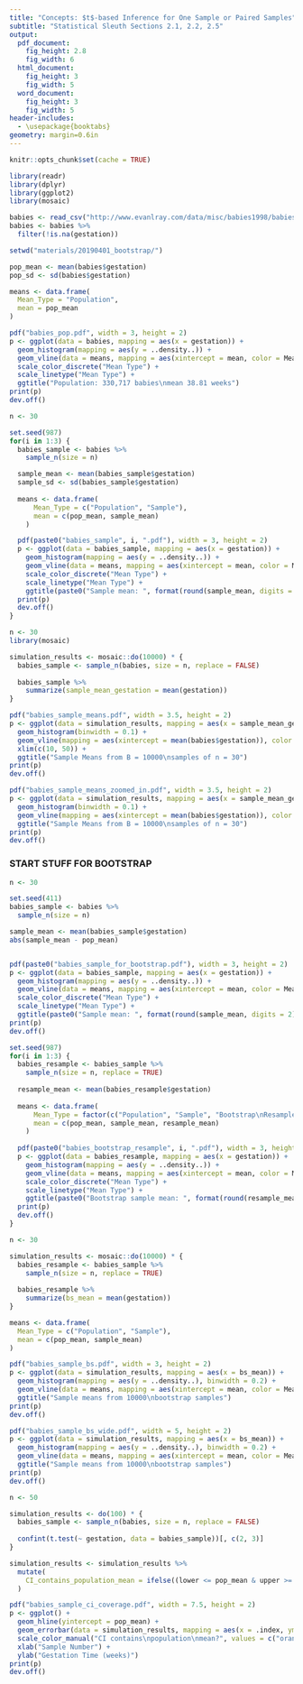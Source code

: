```yaml
---
title: "Concepts: $t$-based Inference for One Sample or Paired Samples"
subtitle: "Statistical Sleuth Sections 2.1, 2.2, 2.5"
output:
  pdf_document:
    fig_height: 2.8
    fig_width: 6
  html_document:
    fig_height: 3
    fig_width: 5
  word_document:
    fig_height: 3
    fig_width: 5
header-includes:
  - \usepackage{booktabs}
geometry: margin=0.6in
---
```


```r
knitr::opts_chunk$set(cache = TRUE)
```

```r
library(readr)
library(dplyr)
library(ggplot2)
library(mosaic)

babies <- read_csv("http://www.evanlray.com/data/misc/babies1998/babies_dec_1998.csv")
babies <- babies %>%
  filter(!is.na(gestation))

setwd("materials/20190401_bootstrap/")
```

```r
pop_mean <- mean(babies$gestation)
pop_sd <- sd(babies$gestation)

means <- data.frame(
  Mean_Type = "Population",
  mean = pop_mean
)

pdf("babies_pop.pdf", width = 3, height = 2)
p <- ggplot(data = babies, mapping = aes(x = gestation)) + 
  geom_histogram(mapping = aes(y = ..density..)) +
  geom_vline(data = means, mapping = aes(xintercept = mean, color = Mean_Type, linetype = Mean_Type), size = 2) +
  scale_color_discrete("Mean Type") +
  scale_linetype("Mean Type") +
  ggtitle("Population: 330,717 babies\nmean 38.81 weeks")
print(p)
dev.off()
```

```r
n <- 30

set.seed(987)
for(i in 1:3) {
  babies_sample <- babies %>%
    sample_n(size = n)

  sample_mean <- mean(babies_sample$gestation)
  sample_sd <- sd(babies_sample$gestation)
  
  means <- data.frame(
      Mean_Type = c("Population", "Sample"),
      mean = c(pop_mean, sample_mean)
    )

  pdf(paste0("babies_sample", i, ".pdf"), width = 3, height = 2)
  p <- ggplot(data = babies_sample, mapping = aes(x = gestation)) + 
    geom_histogram(mapping = aes(y = ..density..)) +
    geom_vline(data = means, mapping = aes(xintercept = mean, color = Mean_Type, linetype = Mean_Type), size = 2) +
    scale_color_discrete("Mean Type") +
    scale_linetype("Mean Type") +
    ggtitle(paste0("Sample mean: ", format(round(sample_mean, digits = 2), nsmall = 2), " weeks"))
  print(p)
  dev.off()
}
```

```r
n <- 30
library(mosaic)

simulation_results <- mosaic::do(10000) * {
  babies_sample <- sample_n(babies, size = n, replace = FALSE)
  
  babies_sample %>%
    summarize(sample_mean_gestation = mean(gestation))
}

pdf("babies_sample_means.pdf", width = 3.5, height = 2)
p <- ggplot(data = simulation_results, mapping = aes(x = sample_mean_gestation)) +
  geom_histogram(binwidth = 0.1) +
  geom_vline(mapping = aes(xintercept = mean(babies$gestation)), color = "red") +
  xlim(c(10, 50)) +
  ggtitle("Sample Means from B = 10000\nsamples of n = 30")
print(p)
dev.off()

pdf("babies_sample_means_zoomed_in.pdf", width = 3.5, height = 2)
p <- ggplot(data = simulation_results, mapping = aes(x = sample_mean_gestation)) +
  geom_histogram(binwidth = 0.1) +
  geom_vline(mapping = aes(xintercept = mean(babies$gestation)), color = "red") +
  ggtitle("Sample Means from B = 10000\nsamples of n = 30")
print(p)
dev.off()
```


### START STUFF FOR BOOTSTRAP

```r
n <- 30

set.seed(411)
babies_sample <- babies %>%
  sample_n(size = n)

sample_mean <- mean(babies_sample$gestation)
abs(sample_mean - pop_mean)


pdf(paste0("babies_sample_for_bootstrap.pdf"), width = 3, height = 2)
p <- ggplot(data = babies_sample, mapping = aes(x = gestation)) + 
  geom_histogram(mapping = aes(y = ..density..)) +
  geom_vline(data = means, mapping = aes(xintercept = mean, color = Mean_Type, linetype = Mean_Type), size = 2) +
  scale_color_discrete("Mean Type") +
  scale_linetype("Mean Type") +
  ggtitle(paste0("Sample mean: ", format(round(sample_mean, digits = 2), nsmall = 2), " weeks"))
print(p)
dev.off()
```

```r
set.seed(987)
for(i in 1:3) {
  babies_resample <- babies_sample %>%
    sample_n(size = n, replace = TRUE)
  
  resample_mean <- mean(babies_resample$gestation)
  
  means <- data.frame(
      Mean_Type = factor(c("Population", "Sample", "Bootstrap\nResample"), levels = c("Population", "Sample", "Bootstrap\nResample")),
      mean = c(pop_mean, sample_mean, resample_mean)
    )
  
  pdf(paste0("babies_bootstrap_resample", i, ".pdf"), width = 3, height = 2)
  p <- ggplot(data = babies_resample, mapping = aes(x = gestation)) + 
    geom_histogram(mapping = aes(y = ..density..)) +
    geom_vline(data = means, mapping = aes(xintercept = mean, color = Mean_Type, linetype = Mean_Type), size = 2) +
    scale_color_discrete("Mean Type") +
    scale_linetype("Mean Type") +
    ggtitle(paste0("Bootstrap sample mean: ", format(round(resample_mean, digits = 2), nsmall = 2), " weeks"))
  print(p)
  dev.off()
}
```



```r
n <- 30

simulation_results <- mosaic::do(10000) * {
  babies_resample <- babies_sample %>%
    sample_n(size = n, replace = TRUE)
  
  babies_resample %>%
    summarize(bs_mean = mean(gestation))
}

means <- data.frame(
  Mean_Type = c("Population", "Sample"),
  mean = c(pop_mean, sample_mean)
)

pdf("babies_sample_bs.pdf", width = 3, height = 2)
p <- ggplot(data = simulation_results, mapping = aes(x = bs_mean)) +
  geom_histogram(mapping = aes(y = ..density..), binwidth = 0.2) +
  geom_vline(data = means, mapping = aes(xintercept = mean, color = Mean_Type, linetype = Mean_Type), size = 2) +
  ggtitle("Sample means from 10000\nbootstrap samples")
print(p)
dev.off()

pdf("babies_sample_bs_wide.pdf", width = 5, height = 2)
p <- ggplot(data = simulation_results, mapping = aes(x = bs_mean)) +
  geom_histogram(mapping = aes(y = ..density..), binwidth = 0.2) +
  geom_vline(data = means, mapping = aes(xintercept = mean, color = Mean_Type, linetype = Mean_Type), size = 2) +
  ggtitle("Sample means from 10000\nbootstrap samples")
print(p)
dev.off()
```

```r
n <- 50

simulation_results <- do(100) * {
  babies_sample <- sample_n(babies, size = n, replace = FALSE)
  
  confint(t.test(~ gestation, data = babies_sample))[, c(2, 3)]
}

simulation_results <- simulation_results %>%
  mutate(
    CI_contains_population_mean = ifelse((lower <= pop_mean & upper >= pop_mean), "Yes", "No")
  )

pdf("babies_sample_ci_coverage.pdf", width = 7.5, height = 2)
p <- ggplot() + 
  geom_hline(yintercept = pop_mean) +
  geom_errorbar(data = simulation_results, mapping = aes(x = .index, ymin = lower, ymax = upper, color = CI_contains_population_mean)) +
  scale_color_manual("CI contains\npopulation\nmean?", values = c("orange", "cornflowerblue")) +
  xlab("Sample Number") +
  ylab("Gestation Time (weeks)")
print(p)
dev.off()
```

